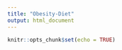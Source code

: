 ```yaml
---
title: "Obesity-Diet"
output: html_document
---
```


```r
knitr::opts_chunk$set(echo = TRUE)
```


